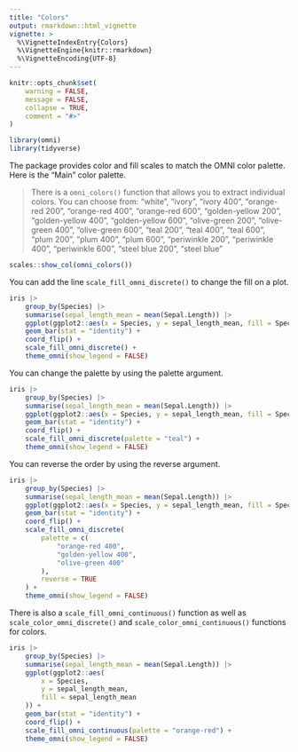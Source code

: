 ```yaml
---
title: "Colors"
output: rmarkdown::html_vignette
vignette: >
  %\VignetteIndexEntry{Colors}
  %\VignetteEngine{knitr::rmarkdown}
  %\VignetteEncoding{UTF-8}
---
```


```r
knitr::opts_chunk$set(
    warning = FALSE,
    message = FALSE,
    collapse = TRUE,
    comment = "#>"
)
```

```r
library(omni)
library(tidyverse)
```

The package provides color and fill scales to match the OMNI color palette. Here is the "Main" color palette.

> There is a `omni_colors()` function that allows you to extract individual colors. You can choose from: "white", "ivory", "ivory 400", "orange-red 200", "orange-red 400", "orange-red 600", "golden-yellow 200", "golden-yellow 400", "golden-yellow 600", "olive-green 200", "olive-green 400", "olive-green 600", "teal 200", "teal 400", "teal 600", "plum 200", "plum 400", "plum 600", "periwinkle 200", "periwinkle 400", "periwinkle 600", "steel blue 200", "steel blue"

```r
scales::show_col(omni_colors())
```

You can add the line `scale_fill_omni_discrete()` to change the fill on a plot.

```r
iris |>
    group_by(Species) |>
    summarise(sepal_length_mean = mean(Sepal.Length)) |>
    ggplot(ggplot2::aes(x = Species, y = sepal_length_mean, fill = Species)) +
    geom_bar(stat = "identity") +
    coord_flip() +
    scale_fill_omni_discrete() +
    theme_omni(show_legend = FALSE)
```

You can change the palette by using the palette argument.

```r
iris |>
    group_by(Species) |>
    summarise(sepal_length_mean = mean(Sepal.Length)) |>
    ggplot(ggplot2::aes(x = Species, y = sepal_length_mean, fill = Species)) +
    geom_bar(stat = "identity") +
    coord_flip() +
    scale_fill_omni_discrete(palette = "teal") +
    theme_omni(show_legend = FALSE)
```

You can reverse the order by using the reverse argument.

```r
iris |>
    group_by(Species) |>
    summarise(sepal_length_mean = mean(Sepal.Length)) |>
    ggplot(ggplot2::aes(x = Species, y = sepal_length_mean, fill = Species)) +
    geom_bar(stat = "identity") +
    coord_flip() +
    scale_fill_omni_discrete(
        palette = c(
            "orange-red 400",
            "golden-yellow 400",
            "olive-green 400"
        ),
        reverse = TRUE
    ) +
    theme_omni(show_legend = FALSE)
```

There is also a `scale_fill_omni_continuous()` function as well as `scale_color_omni_discrete()` and `scale_color_omni_continuous()` functions for colors.

```r
iris |>
    group_by(Species) |>
    summarise(sepal_length_mean = mean(Sepal.Length)) |>
    ggplot(ggplot2::aes(
        x = Species,
        y = sepal_length_mean,
        fill = sepal_length_mean
    )) +
    geom_bar(stat = "identity") +
    coord_flip() +
    scale_fill_omni_continuous(palette = "orange-red") +
    theme_omni(show_legend = FALSE)
```


